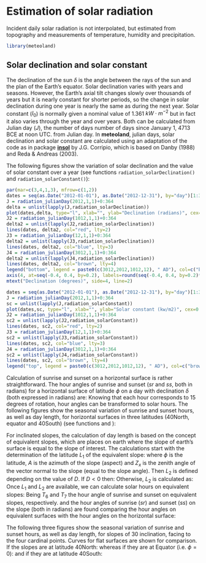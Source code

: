 # Estimation of solar radiation {#solarradiation}

Incident daily solar radiation is not interpolated, but estimated from topography and measurements of temperature, humidity and precipitation.

```r
library(meteoland)
```

## Solar declination and solar constant

The declination of the sun $\delta$ is the angle between the rays of the sun and the plan of the Earth's equator. Solar declination varies with years and seasons. However, the Earth's axial tilt changes slowly over thousands of years but it is nearly constant for shorter periods, so the change in solar declination during one year is nearly the same as during the next year. Solar constant ($I_0$) is normally given a nominal value of 1.361 $kW \cdot m^{-2}$ but in fact it also varies through the year and over years. Both can be calculated from Julian day ($J$), the number of days number of days since January 1, 4713 BCE at noon UTC. from Julian day. In **meteoland**, julian days, solar declination and solar constant are calculated using an adaptation of the code as in package [**insol**](https://CRAN.R-project.org/package=insol) by J.G. Corripio, which is based on Danby (1988) and Reda & Andreas (2003). 

The following figures show the variation of solar declination and the value of solar constant over a year (see functions `radiation_solarDeclination()` and `radiation_solarConstant()`):

```r
par(mar=c(3,4,1,3), mfrow=c(1,2))
dates = seq(as.Date("2012-01-01"), as.Date("2012-12-31"), by="day")[1:365]
J = radiation_julianDay(2012,1,1)+0:364
delta = unlist(lapply(J,radiation_solarDeclination))
plot(dates,delta, type="l", xlab="", ylab="Declination (radians)", cex=0.8, lwd=1.5)
J2 = radiation_julianDay(1012,1,1)+0:364
delta2 = unlist(lapply(J2,radiation_solarDeclination))
lines(dates, delta2, col="red", lty=2)
J3 = radiation_julianDay(12,1,1)+0:364
delta2 = unlist(lapply(J3,radiation_solarDeclination))
lines(dates, delta2, col="blue", lty=3)
J4 = radiation_julianDay(3012,1,1)+0:364
delta2 = unlist(lapply(J4,radiation_solarDeclination))
lines(dates, delta2, col="brown", lty=4)
legend("bottom", legend = paste0(c(3012,2012,1012,12), " AD"), col=c("brown","black","red","blue"), cex=0.8, lty=c(4,1,2,3), lwd=c(1,1.5,1,1), bty="n")
axis(4, at=seq(-0.4, 0.4, by=0.2), labels=round(seq(-0.4, 0.4, by=0.2)*180/pi))
mtext("Declination (degrees)", side=4, line=2)

dates = seq(as.Date("2012-01-01"), as.Date("2012-12-31"), by="day")[1:365]
J = radiation_julianDay(2012,1,1)+0:364
sc = unlist(lapply(J,radiation_solarConstant))
plot(dates,sc, type="l", xlab="", ylab="Solar constant (kw/m2)", cex=0.8, lwd=1.5)
J2 = radiation_julianDay(1012,1,1)+0:364
sc2 = unlist(lapply(J2,radiation_solarConstant))
lines(dates, sc2, col="red", lty=2)
J3 = radiation_julianDay(12,1,1)+0:364
sc2 = unlist(lapply(J3,radiation_solarConstant))
lines(dates, sc2, col="blue", lty=3)
J4 = radiation_julianDay(3012,1,1)+0:364
sc2 = unlist(lapply(J4,radiation_solarConstant))
lines(dates, sc2, col="brown", lty=4)
legend("top", legend = paste0(c(3012,2012,1012,12), " AD"), col=c("brown","black","red","blue"), cex=0.8, lty=c(4,1,2,3), lwd=c(1,1.5,1,1), bty="n")
```



\subsection{Day length}
Calculation of sunrise and sunset on a horizontal surface is rather straightforward. The hour angles of sunrise and sunset ($sr$ and $ss$, both in radians) for a horizontal surface of latitude $\phi$ on a day with declination $\delta$ (both expressed in radians) are:
\begin{eqnarray}
sr &=& T_1 = \cos^{-1}\left(\max(\min(-\tan(\phi) \cdot \tan(\delta),1),-1)\right) \\
ss &=& T_0 = - T_1
\end{eqnarray}
Knowing that each hour corresponds to 15 degrees of rotation, hour angles can be transformed to solar hours. The following figures show the seasonal variation of sunrise and sunset hours, as well as day length, for horizontal surfaces in three latitudes (40North, equator and 40South) (see functions \texttt{radiation\_sunRiseSet()} and  \texttt{radiation\_daylength()}):
\begin{center}
<<echo=FALSE, fig=TRUE, width=7.5, height=4>>=
par(mfrow=c(1,3))
latrad1 = 40*(pi/180)
latrad2 = 0
latrad3 = -40*(pi/180)
dll1 = rep(NA, length(delta))
dll2 = rep(NA, length(delta))
dll3 = rep(NA, length(delta))
srl1 = rep(NA, length(delta))
srl2 = rep(NA, length(delta))
srl3 = rep(NA, length(delta))
ssl1 = rep(NA, length(delta))
ssl2 = rep(NA, length(delta))
ssl3 = rep(NA, length(delta))
for(i in 1:length(delta)) {
  dll1[i]=radiation_daylength(latrad1, 0, 0, delta[i])
  dll2[i]=radiation_daylength(latrad2, 0, 0, delta[i])
  dll3[i]=radiation_daylength(latrad3, 0, 0, delta[i])
  srl1[i]=radiation_sunRiseSet(latrad1, 0, 0, delta[i])[1]*12.0/pi
  srl2[i]=radiation_sunRiseSet(latrad2, 0, 0, delta[i])[1]*12.0/pi
  srl3[i]=radiation_sunRiseSet(latrad3, 0, 0, delta[i])[1]*12.0/pi
  ssl1[i]=radiation_sunRiseSet(latrad1, 0, 0, delta[i])[2]*12.0/pi
  ssl2[i]=radiation_sunRiseSet(latrad2, 0, 0, delta[i])[2]*12.0/pi
  ssl3[i]=radiation_sunRiseSet(latrad3, 0, 0, delta[i])[2]*12.0/pi
}
plot(dates, srl1, type="l", xlab="", ylab="Sunrise (solar hour)")
lines(dates, srl2, lty=2)
lines(dates, srl3, lty=3)
legend("topright", legend = c("40N","0 (equator)","40S"), cex=0.8, lty=1:3, bty="n")
plot(dates, ssl1, type="l", xlab="", ylab="Sunset (solar hour)")
lines(dates, ssl2, lty=2)
lines(dates, ssl3, lty=3)
legend("topright", legend = c("40N","0 (equator)","40S"), cex=0.8, lty=1:3, bty="n")
plot(dates, dll1, type="l", xlab="", ylab="Hours of sunlight")
lines(dates, dll2, lty=2)
lines(dates, dll3, lty=3)
legend("topright", legend = c("40N","0 (equator)","40S"), cex=0.8, lty=1:3, bty="n")
@
\end{center}

For inclinated slopes, the calculation of day length is based on the concept of equivalent slopes, which are places on earth where the slope of earth's surface is equal to the slope of interest. The calculations start with the determination of the latitude $L_1$ of the equivalent slope:
\begin{eqnarray}
  L_1 &=& \sin^{-1}\left(\cos(Z_x)\cdot \sin(\phi)+\sin(Z_x) \cdot \cos(\phi) \cdot \cos(A)\right) \\
  D &=& \cos(Z_x) \cdot \cos(\phi)-\sin(Z_x) \cdot \sin(\phi) \cdot \cos(A)
\end{eqnarray}
where $\phi$ is the latitude, $A$ is the azimuth of the slope (aspect) and $Z_x$ is the zenith angle of the vector normal to the slope (equal to the slope angle). Then $L_2$ is defined depending on the value of $D$. If $D < 0$ then:
\begin{equation}
  L_2 = \tan^{-1}\left(\frac{\sin(Z_x) \cdot \sin(A)}{D}\right)+\pi
\end{equation}
Otherwise, $L_2$ is calculated as:
\begin{equation}
L_2 =  \tan^{-1}\left(\frac{\sin(Z_x) \cdot \sin(A)}{D}\right)
\end{equation}
Once $L_1$ and $L_2$ are available, we can calculate solar hours on equivalent slopes:
\begin{eqnarray}
  T_7 &=& \cos^{-1}\left(\max(\min(-\tan(L_1) \cdot \tan(\delta), 1),-1)\right)-L2 \\ 
  T_6 &=& - \cos^{-1}\left(\max(\min(-\tan(L_1) \cdot \tan(\delta), 1),-1)\right) -L2 
\end{eqnarray}
Being $T_6$ and $T_7$ the hour angle of sunrise and sunset on equivalent slopes, respectively. 
and the hour angles of sunrise ($sr$) and sunset ($ss$) on the slope (both in radians) are found comparing the hour angles on equivalent surfaces with the hour angles on the horizontal surface:
\begin{eqnarray}
  sr &=& \max(T_0,T_6) \\
  ss &=& \min(T_1,T_7)
\end{eqnarray}

The following three figures show the seasonal variation of sunrise and sunset hours, as well as day length, for slopes of 30 inclination, facing to the four cardinal points. Curves for flat surfaces are shown for comparison. If the slopes are at latitude 40North:
\begin{center}
<<echo=FALSE, fig=TRUE, width=7.5, height=4>>=
par(mfrow=c(1,3))
slorad = 30*(pi/180)
asprad1 = 0
asprad2 = 90*(pi/180)
asprad3 = 180*(pi/180)
asprad4 = 270*(pi/180)
dl1 = rep(NA, length(delta))
dl2 = rep(NA, length(delta))
dl3 = rep(NA, length(delta))
dl4 = rep(NA, length(delta))
sr1 = rep(NA, length(delta))
sr2 = rep(NA, length(delta))
sr3 = rep(NA, length(delta))
sr4 = rep(NA, length(delta))
ss1 = rep(NA, length(delta))
ss2 = rep(NA, length(delta))
ss3 = rep(NA, length(delta))
ss4 = rep(NA, length(delta))
for(i in 1:length(delta)) {
  dl1[i]=radiation_daylength(latrad1, slorad, asprad1, delta[i])
  dl2[i]=radiation_daylength(latrad1, slorad, asprad2, delta[i])
  dl3[i]=radiation_daylength(latrad1, slorad, asprad3, delta[i])
  dl4[i]=radiation_daylength(latrad1, slorad, asprad4, delta[i])
  sr1[i]=radiation_sunRiseSet(latrad1, slorad, asprad1, delta[i])[1]*12.0/pi
  sr2[i]=radiation_sunRiseSet(latrad1, slorad, asprad2, delta[i])[1]*12.0/pi
  sr3[i]=radiation_sunRiseSet(latrad1, slorad, asprad3, delta[i])[1]*12.0/pi
  sr4[i]=radiation_sunRiseSet(latrad1, slorad, asprad4, delta[i])[1]*12.0/pi
  ss1[i]=radiation_sunRiseSet(latrad1, slorad, asprad1, delta[i])[2]*12.0/pi
  ss2[i]=radiation_sunRiseSet(latrad1, slorad, asprad2, delta[i])[2]*12.0/pi
  ss3[i]=radiation_sunRiseSet(latrad1, slorad, asprad3, delta[i])[2]*12.0/pi
  ss4[i]=radiation_sunRiseSet(latrad1, slorad, asprad4, delta[i])[2]*12.0/pi
}
plot(dates, srl1, type="l", xlab="", ylab="Sunrise (solar hour)", ylim=c(-7.5,0), col="red", lwd=2)
lines(dates, sr1, lty=1, col="black")
lines(dates, sr2, lty=2, col="black")
lines(dates, sr3, lty=3, col="black")
lines(dates, sr4, lty=4, col="black")
legend("top",c("flat", "N","E","S","W"), col=c("red",rep("black",4)), lty=c(1,1:4), bty="n")
plot(dates, ssl1, type="l", xlab="", ylab="Sunset (solar hour)", ylim=c(0,7.5), col="red", lwd=2)
lines(dates, ss1, lty=1, col="black")
lines(dates, ss2, lty=2, col="black")
lines(dates, ss3, lty=3, col="black")
lines(dates, ss4, lty=4, col="black")
legend("bottom",c("flat", "N","E","S","W"), col=c("red",rep("black",4)), lty=c(1,1:4), bty="n")
plot(dates, dll1, type="l", xlab="", ylab="Hours of direct sunlight", ylim=c(0,15), col="red", lwd=2)
lines(dates, dl1, lty=1, col="black")
lines(dates, dl2, lty=2, col="black")
lines(dates, dl3, lty=3, col="black")
lines(dates, dl4, lty=4, col="black")
legend("bottom",c("flat", "N","E","S","W"), col=c("red",rep("black",4)), lty=c(1,1:4), bty="n")
@
\end{center}
whereas if they are at Equator (i.e. $\phi = 0$):
\begin{center}
<<echo=FALSE, fig=TRUE, width=7.5, height=4>>=
par(mfrow=c(1,3))
for(i in 1:length(delta)) {
  dl1[i]=radiation_daylength(latrad2, slorad, asprad1, delta[i])
  dl2[i]=radiation_daylength(latrad2, slorad, asprad2, delta[i])
  dl3[i]=radiation_daylength(latrad2, slorad, asprad3, delta[i])
  dl4[i]=radiation_daylength(latrad2, slorad, asprad4, delta[i])
  sr1[i]=radiation_sunRiseSet(latrad2, slorad, asprad1, delta[i])[1]*12.0/pi
  sr2[i]=radiation_sunRiseSet(latrad2, slorad, asprad2, delta[i])[1]*12.0/pi
  sr3[i]=radiation_sunRiseSet(latrad2, slorad, asprad3, delta[i])[1]*12.0/pi
  sr4[i]=radiation_sunRiseSet(latrad2, slorad, asprad4, delta[i])[1]*12.0/pi
  ss1[i]=radiation_sunRiseSet(latrad2, slorad, asprad1, delta[i])[2]*12.0/pi
  ss2[i]=radiation_sunRiseSet(latrad2, slorad, asprad2, delta[i])[2]*12.0/pi
  ss3[i]=radiation_sunRiseSet(latrad2, slorad, asprad3, delta[i])[2]*12.0/pi
  ss4[i]=radiation_sunRiseSet(latrad2, slorad, asprad4, delta[i])[2]*12.0/pi
}
plot(dates, srl2, type="l", xlab="", ylab="Sunrise (solar hour)", col="red", lwd=2)
lines(dates, sr1, lty=1, col="black")
lines(dates, sr2, lty=2, col="black")
lines(dates, sr3, lty=3, col="black")
lines(dates, sr4, lty=4, col="black")
legend("bottom",c("flat", "N","E","S","W"), col=c("red",rep("black",4)), lty=c(1,1:4), bty="n")
plot(dates, ssl2, type="l", xlab="", ylab="Sunset (solar hour)", col="red", lwd=2)
lines(dates, ss1, lty=1, col="black")
lines(dates, ss2, lty=2, col="black")
lines(dates, ss3, lty=3, col="black")
lines(dates, ss4, lty=4, col="black")
legend("top",c("flat", "N","E","S","W"), col=c("red",rep("black",4)), lty=c(1,1:4), bty="n")
plot(dates, dll2, type="l", xlab="", ylab="Hours of direct sunlight", col="red", lwd=2)
lines(dates, dl1, lty=1, col="black")
lines(dates, dl2, lty=2, col="black")
lines(dates, dl3, lty=3, col="black")
lines(dates, dl4, lty=4, col="black")
legend("top",c("flat", "N","E","S","W"), col=c("red",rep("black",4)), lty=c(1,1:4), bty="n")
@
\end{center}
and if they are at latitude 40South:
\begin{center}
<<echo=FALSE, fig=TRUE, width=7.5, height=4>>=
par(mfrow=c(1,3))
for(i in 1:length(delta)) {
  dl1[i]=radiation_daylength(latrad3, slorad, asprad1, delta[i])
  dl2[i]=radiation_daylength(latrad3, slorad, asprad2, delta[i])
  dl3[i]=radiation_daylength(latrad3, slorad, asprad3, delta[i])
  dl4[i]=radiation_daylength(latrad3, slorad, asprad4, delta[i])
  sr1[i]=radiation_sunRiseSet(latrad3, slorad, asprad1, delta[i])[1]*12.0/pi
  sr2[i]=radiation_sunRiseSet(latrad3, slorad, asprad2, delta[i])[1]*12.0/pi
  sr3[i]=radiation_sunRiseSet(latrad3, slorad, asprad3, delta[i])[1]*12.0/pi
  sr4[i]=radiation_sunRiseSet(latrad3, slorad, asprad4, delta[i])[1]*12.0/pi
  ss1[i]=radiation_sunRiseSet(latrad3, slorad, asprad1, delta[i])[2]*12.0/pi
  ss2[i]=radiation_sunRiseSet(latrad3, slorad, asprad2, delta[i])[2]*12.0/pi
  ss3[i]=radiation_sunRiseSet(latrad3, slorad, asprad3, delta[i])[2]*12.0/pi
  ss4[i]=radiation_sunRiseSet(latrad3, slorad, asprad4, delta[i])[2]*12.0/pi
}
plot(dates, srl3, type="l", xlab="", ylab="Sunrise (solar hour)", ylim=c(-7.5,0), col="red", lwd=2)
lines(dates, sr1, lty=1, col="black", lwd=1)
lines(dates, sr2, lty=2, col="black", lwd=1)
lines(dates, sr3, lty=3, col="black", lwd=1)
lines(dates, sr4, lty=4, col="black", lwd=1)
legend("topright",c("flat", "N","E","S","W"), col=c("red",rep("black",4)), lty=c(1,1:4), bty="n")
plot(dates, ssl3, type="l", xlab="", ylab="Sunset (solar hour)", ylim=c(0,7.5), col="red", lwd=2)
lines(dates, ss1, lty=1, col="black", lwd=1)
lines(dates, ss2, lty=2, col="black", lwd=1)
lines(dates, ss3, lty=3, col="black", lwd=1)
lines(dates, ss4, lty=4, col="black", lwd=1)
legend("bottomright",c("flat", "N","E","S","W"), col=c("red",rep("black",4)), lty=c(1,1:4), bty="n")
plot(dates, dll3, type="l", xlab="", ylab="Hours of direct sunlight", lwd=2, ylim=c(0,15), col="red")
lines(dates, dl1, lty=1, col="black", lwd=1)
lines(dates, dl2, lty=2, col="black", lwd=1)
lines(dates, dl3, lty=3, col="black", lwd=1)
lines(dates, dl4, lty=4, col="black", lwd=1)
legend("bottomright",c("flat", "N","E","S","W"), col=c("red",rep("black",4)), lwd=1, lty=c(1,1:4), bty="n")
@
\end{center}
